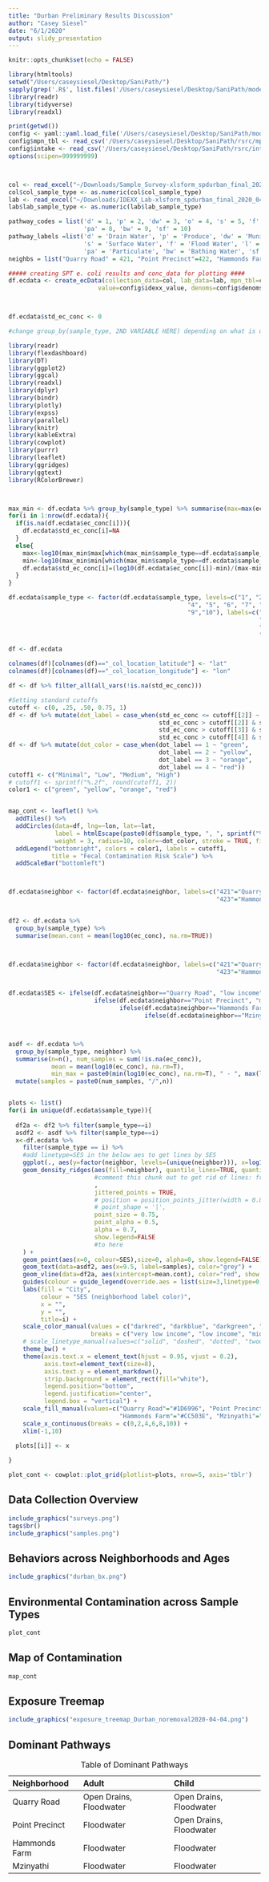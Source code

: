```yaml
---
title: "Durban Preliminary Results Discussion"
author: "Casey Siesel"
date: "6/1/2020"
output: slidy_presentation
---
```


```r
knitr::opts_chunk$set(echo = FALSE)

library(htmltools)
setwd("/Users/caseysiesel/Desktop/SaniPath/")
sapply(grep('.R$', list.files('/Users/caseysiesel/Desktop/SaniPath/model', full.names = T), value=T), source)
library(readr)
library(tidyverse)
library(readxl)

print(getwd())
config <- yaml::yaml.load_file('/Users/caseysiesel/Desktop/SaniPath/model/config.yaml')
config$mpn_tbl <- read_csv('/Users/caseysiesel/Desktop/SaniPath/rsrc/mpn_tbl.csv') %>% as.matrix()
config$intake <- read_csv('/Users/caseysiesel/Desktop/SaniPath/rsrc/intake.csv') %>% as.matrix()
options(scipen=999999999)



col <- read_excel("~/Downloads/Sample_Survey-xlsform_spdurban_final_2020_04_02_18_27_30.xlsx")
col$col_sample_type <- as.numeric(col$col_sample_type)
lab <- read_excel("~/Downloads/IDEXX_Lab-xlsform_spdurban_final_2020_04_02_18_31_28.xlsx")
lab$lab_sample_type <- as.numeric(lab$lab_sample_type)

pathway_codes = list('d' = 1, 'p' = 2, 'dw' = 3, 'o' = 4, 's' = 5, 'f' = 6, 'l' = 7,
                     'pa' = 8, 'bw' = 9, 'sf' = 10)
pathway_labels =list('d' = 'Drain Water', 'p' = 'Produce', 'dw' = 'Municipal and Piped Water', 'o' = 'Ocean Water',
                     's' = 'Surface Water', 'f' = 'Flood Water', 'l' = 'Public Latrine',
                     'pa' = 'Particulate', 'bw' = 'Bathing Water', 'sf' = 'Street Food')
neighbs = list("Quarry Road" = 421, "Point Precinct"=422, "Hammonds Farm" =423, "Mzinyathi"=424)

##### creating SPT e. coli results and conc_data for plotting ####
df.ecdata <- create_ecData(collection_data=col, lab_data=lab, mpn_tbl=config$mpn_tbl, reading=config$idexx_reading,
                         value=config$idexx_value, denoms=config$denoms, MF=F)



df.ecdata$std_ec_conc <- 0

#change group_by(sample_type, 2ND VARIABLE HERE) depending on what is used to standardize (city right now)

library(readr)
library(flexdashboard)
library(DT)
library(ggplot2)
library(ggcal)
library(readxl)
library(dplyr)
library(bindr)
library(plotly)
library(expss)
library(parallel)
library(knitr)
library(kableExtra)
library(cowplot)
library(purrr)
library(leaflet)
library(ggridges)
library(ggtext)
library(RColorBrewer)



max_min <- df.ecdata %>% group_by(sample_type) %>% summarise(max=max(ec_conc, na.rm=TRUE), min=min(ec_conc, na.rm=TRUE))
for(i in 1:nrow(df.ecdata)){
  if(is.na(df.ecdata$ec_conc[i])){
    df.ecdata$std_ec_conc[i]=NA
  }
  else{
    max<-log10(max_min$max[which(max_min$sample_type==df.ecdata$sample_type[i])])
    min<-log10(max_min$min[which(max_min$sample_type==df.ecdata$sample_type[i])])
    df.ecdata$std_ec_conc[i]=(log10(df.ecdata$ec_conc[i])-min)/(max-min)
  }
}

df.ecdata$sample_type <- factor(df.ecdata$sample_type, levels=c("1", "2", "3",
                                                  "4", "5", "6", "7", "8",
                                                  "9","10"), labels=c("1"="Open Drains", "2"="Raw Produce", "3"="Drinking Water",
                                                                      "4"="Ocean Water", "5"="Surface Water", "6"="Floodwater",
                                                                      "7"="Public Latrines", "8"="Soil",
                                                                      "9"="Bathing Water","10"="Street Food"))

df <- df.ecdata

colnames(df)[colnames(df)=="_col_location_latitude"] <- "lat"
colnames(df)[colnames(df)=="_col_location_longitude"] <- "lon"

df <- df %>% filter_all(all_vars(!is.na(std_ec_conc)))

#Setting standard cutoffs
cutoff <- c(0, .25, .50, 0.75, 1)
df <- df %>% mutate(dot_label = case_when(std_ec_conc <= cutoff[[2]] ~ 1,
                                          std_ec_conc > cutoff[[2]] & std_ec_conc <= cutoff[[3]] ~ 2,
                                          std_ec_conc > cutoff[[3]] & std_ec_conc <= cutoff[[4]] ~ 3,
                                          std_ec_conc > cutoff[[4]] & std_ec_conc <= cutoff[[5]] ~ 4))
df <- df %>% mutate(dot_color = case_when(dot_label == 1 ~ "green",
                                          dot_label == 2 ~ "yellow",
                                          dot_label == 3 ~ "orange",
                                          dot_label == 4 ~ "red"))
cutoff1 <- c("Minimal", "Low", "Medium", "High")
# cutoff1 <- sprintf("%.2f", round(cutoff1, 2))
color1 <- c("green", "yellow", "orange", "red")


map_cont <- leaflet() %>% 
  addTiles() %>%
  addCircles(data=df, lng=~lon, lat=~lat,
             label = htmlEscape(paste0(df$sample_type, ", ", sprintf("%.2f", round(df$std_ec_conc, 2)), " Normalized E.coli", " (log10)")),
             weight = 3, radius=10, color=~dot_color, stroke = TRUE, fillOpacity = 1) %>%
  addLegend("bottomright", colors = color1, labels = cutoff1,
            title = "Fecal Contamination Risk Scale") %>%
  addScaleBar("bottomleft")



df.ecdata$neighbor <- factor(df.ecdata$neighbor, labels=c("421"="Quarry Road", "422"="Point Precinct",
                                                          "423"="Hammonds Farm", "424"= "Mzinyathi"))


df2 <- df.ecdata %>%
  group_by(sample_type) %>%
  summarise(mean.cont = mean(log10(ec_conc), na.rm=TRUE))



df.ecdata$neighbor <- factor(df.ecdata$neighbor, labels=c("421"="Quarry Road", "422"="Point Precinct",
                                                          "423"="Hammonds Farm", "424"= "Mzinyathi"))


df.ecdata$SES <- ifelse(df.ecdata$neighbor=="Quarry Road", "low income",
                        ifelse(df.ecdata$neighbor=="Point Precinct", "middle income",
                               ifelse(df.ecdata$neighbor=="Hammonds Farm", "low income",
                                      ifelse(df.ecdata$neighbor=="Mzinyathi", "low income", NA))))



asdf <- df.ecdata %>%
  group_by(sample_type, neighbor) %>%
  summarise(n=n(), num_samples = sum(!is.na(ec_conc)), 
            mean = mean(log10(ec_conc), na.rm=T), 
            min_max = paste0(min(log10(ec_conc), na.rm=T), " - ", max(log10(ec_conc), na.rm=T))) %>%
  mutate(samples = paste0(num_samples, "/",n))


plots <- list()
for(i in unique(df.ecdata$sample_type)){
  
  df2a <- df2 %>% filter(sample_type==i)
  asdf2 <- asdf %>% filter(sample_type==i)
  x<-df.ecdata %>%
    filter(sample_type == i) %>%
    #add linetype=SES in the below aes to get lines by SES
    ggplot(., aes(y=factor(neighbor, levels=(unique(neighbor))), x=log10(ec_conc))) +
    geom_density_ridges(aes(fill=neighbor), quantile_lines=TRUE, quantiles=2, panel_scaling=FALSE
                        #comment this chunk out to get rid of lines: from here
                        ,
                        jittered_points = TRUE,
                        # position = position_points_jitter(width = 0.05, height = 0),
                        # point_shape = '|',
                        point_size = 0.75,
                        point_alpha = 0.5,
                        alpha = 0.7,
                        show.legend=FALSE
                        #to here
    ) +
    geom_point(aes(x=0, colour=SES),size=0, alpha=0, show.legend=FALSE) +
    geom_text(data=asdf2, aes(x=9.5, label=samples), color="grey") +
    geom_vline(data=df2a, aes(xintercept=mean.cont), color="red", show.legend=FALSE) +
    guides(colour = guide_legend(override.aes = list(size=3,linetype=0, alpha=1))) +
    labs(fill = "City",
         colour = "SES (neighborhood label color)",
         x = "",
         y = "",
         title=i) +
    scale_color_manual(values = c("darkred", "darkblue", "darkgreen", "orange", "purple"), 
                       breaks = c("very low income", "low income", "middle income", "high income", "unknown")) +
    # scale_linetype_manual(values=c("solid", "dashed", "dotted", "twodash")) +
    theme_bw() +
    theme(axis.text.x = element_text(hjust = 0.95, vjust = 0.2),
          axis.text=element_text(size=8),
          axis.text.y = element_markdown(),
          strip.background = element_rect(fill="white"),
          legend.position="bottom",
          legend.justification="center",
          legend.box = "vertical") +
    scale_fill_manual(values=c("Quarry Road"="#1D6996", "Point Precinct"="#73AF48", 
                               "Hammonds Farm"="#CC503E", "Mzinyathi"="#994E95")) +
    scale_x_continuous(breaks = c(0,2,4,6,8,10)) +
    xlim(-1,10)

  plots[[i]] <- x
  
}

plot_cont <- cowplot::plot_grid(plotlist=plots, nrow=5, axis='tblr')


```


## Data Collection Overview

```r
include_graphics("surveys.png")
tags$br()
include_graphics("samples.png")
```

## Behaviors across Neighborhoods and Ages
```r
include_graphics("durban_bx.png")
```


## Environmental Contamination across Sample Types

```r
plot_cont
```

## Map of Contamination
```r
map_cont
```


## Exposure Treemap
```r
include_graphics("exposure_treemap_Durban_noremoval2020-04-04.png")
```

## Dominant Pathways

Neighborhood         Adult                      Child
-----------------    -------------------------  -----------------------
Quarry Road          Open Drains, Floodwater    Open Drains, Floodwater
Point Precinct       Floodwater                 Open Drains, Floodwater
Hammonds Farm        Floodwater                 Floodwater
Mzinyathi            Floodwater                 Floodwater

Table: Table of Dominant Pathways
